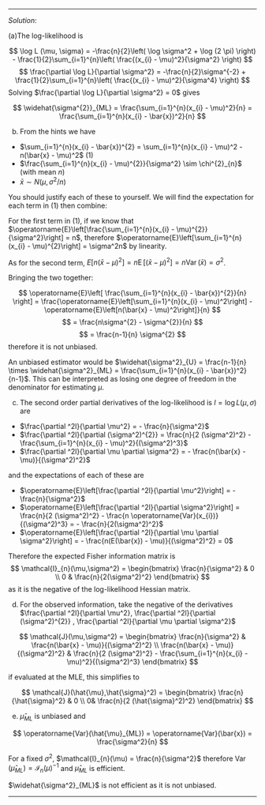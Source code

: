 
***
*Solution*: 

(a)The log-likelihood is

$$
\log L (\mu, \sigma) = -\frac{n}{2}\left( \log \sigma^2 + \log (2 \pi) \right) - \frac{1}{2}\sum_{i=1}^{n}\left( \frac{(x_{i} - \mu)^2}{\sigma^2}  \right) 
$$
$$
\frac{\partial \log L}{\partial \sigma^2} = -\frac{n}{2}\sigma^{-2}  +  \frac{1}{2}\sum_{i=1}^{n}\left( \frac{(x_{i} - \mu)^2}{\sigma^4} \right) 
$$
Solving $\frac{\partial \log L}{\partial \sigma^2} = 0$ gives

$$
\widehat{\sigma^{2}}_{ML} =  \frac{\sum_{i=1}^{n}(x_{i} - \mu)^2}{n} = \frac{\sum_{i=1}^{n}(x_{i} - \bar{x})^2}{n}
$$

(b) From the hints we have

- $\sum_{i=1}^{n}(x_{i} - \bar{x})^{2} = \sum_{i=1}^{n}(x_{i} - \mu)^2 - n(\bar{x} - \mu)^2$ (1)
- $\frac{\sum_{i=1}^{n}(x_{i} - \mu)^{2}}{\sigma^2} \sim \chi^{2}_{n}$ (with mean $n$)
- $\bar{x} \sim N(\mu, \sigma^2/n)$

You should justify each of these to yourself. We will find the expectation for each term in (1) then combine:

For the first term in (1), if we know that $\operatorname{E}\left[\frac{\sum_{i=1}^{n}(x_{i} - \mu)^{2}}{\sigma^2}\right] = n$, therefore $\operatorname{E}\left[\sum_{i=1}^{n}(x_{i} - \mu)^{2}\right] = \sigma^2n$ by linearity.

As for the second term, $E[n(\bar{x} - \mu)^2] = n\operatorname{E}[(\bar{x} - \mu)^2] = n \operatorname{Var}(\bar{x}) = \sigma^{2}$.

Bringing the two together:

$$
\operatorname{E}\left[ \frac{\sum_{i=1}^{n}(x_{i} - \bar{x})^{2}}{n} \right] =  \frac{\operatorname{E}\left[\sum_{i=1}^{n}(x_{i} - \mu)^2\right] - \operatorname{E}\left[n(\bar{x} - \mu)^2\right]}{n}
$$
$$
= \frac{n\sigma^{2} - \sigma^{2}}{n}
$$
$$
= \frac{n-1}{n} \sigma^{2}
$$
therefore it is not unbiased.

An unbiased estimator would be $\widehat{\sigma^2}_{U} = \frac{n-1}{n} \times \widehat{\sigma^2}_{ML} = \frac{\sum_{i=1}^{n}(x_{i} - \bar{x})^2}{n-1}$. This can be interpreted as losing one degree of freedom in the denominator for estimating $\mu$.

(c) The second order partial derivatives of the log-likelihood is $l = \log L (\mu, \sigma)$ are 

- $\frac{\partial ^2l}{\partial \mu^2} = - \frac{n}{\sigma^2}$
- $\frac{\partial ^2l}{\partial (\sigma^2)^{2}} = \frac{n}{2 (\sigma^2)^2} - \frac{\sum_{i=1}^{n}(x_{i} - \mu)^2}{(\sigma^2)^3}$
- $\frac{\partial ^2l}{\partial \mu \partial \sigma^2} = - \frac{n(\bar{x} - \mu)}{(\sigma^2)^2}$

and the expectations of each of these are

- $\operatorname{E}\left[\frac{\partial ^2l}{\partial \mu^2}\right] = - \frac{n}{\sigma^2}$
- $\operatorname{E}\left[\frac{\partial ^2l}{\partial \sigma^2}\right] = \frac{n}{2 (\sigma^2)^2} - \frac{n \operatorname{Var}(x_{i})}{(\sigma^2)^3} = - \frac{n}{2(\sigma^2)^2}$
- $\operatorname{E}\left[\frac{\partial ^2l}{\partial \mu \partial \sigma^2}\right] = - \frac{n(E(\bar{x}) - \mu)}{(\sigma^2)^2} = 0$

Therefore the expected Fisher information matrix is
$$
\mathcal{I}_{n}(\mu,\sigma^2) = \begin{bmatrix}
    \frac{n}{\sigma^2} & 0 \\
    0 & \frac{n}{2(\sigma^2)^2} 
  \end{bmatrix}
$$
as it is the negative of the log-likelihood Hessian matrix.

(d) For the observed information, take the negative of the derivatives $\frac{\partial ^2l}{\partial \mu^2}, \frac{\partial ^2l}{\partial (\sigma^2)^{2}} , \frac{\partial ^2l}{\partial \mu \partial \sigma^2}$

$$
\mathcal{J}(\mu,\sigma^2) = \begin{bmatrix}
   \frac{n}{\sigma^2} &  \frac{n(\bar{x} - \mu)}{(\sigma^2)^2} \\
    \frac{n(\bar{x} - \mu)}{(\sigma^2)^2} & \frac{n}{2 (\sigma^2)^2} - \frac{\sum_{i=1}^{n}(x_{i} - \mu)^2}{(\sigma^2)^3} 
  \end{bmatrix}
$$

if evaluated at the MLE, this simplifies to

$$
\mathcal{J}(\hat{\mu},\hat{\sigma}^2) = \begin{bmatrix}
   \frac{n}{\hat{\sigma}^2} & 0 \\
    0& \frac{n}{2 (\hat{\sigma}^2)^2}
  \end{bmatrix}
$$

(e) $\hat{\mu}_{ML}$ is unbiased and

$$
\operatorname{Var}(\hat{\mu}_{ML}) = \operatorname{Var}(\bar{x}) = \frac{\sigma^2}{n}
$$

For a fixed $\sigma^2$, $\mathcal{I}_{n}(\mu) = \frac{n}{\sigma^2}$ therefore $\operatorname{Var}(\hat{\mu}_{ML}) = \mathcal{I}_{n}(\mu)^{-1}$ and $\hat{\mu}_{ML}$ is efficient. 

$\widehat{\sigma^2}_{ML}$ is not efficient as it is not unbiased.

***